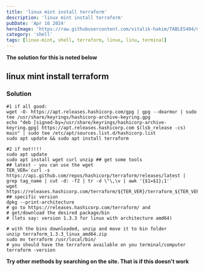 ```yaml
---
title: 'linux mint install terraform'
description: 'linux mint install terraform'
pubDate: 'Apr 16 2024'
heroImage: 'https://raw.githubusercontent.com/vitalik-hakim/TABLES404/main/error_b/SHELL.jpg'
category: 'shell'
tags: [linux-mint, shell, terraform, linux, linu, terminal]
---
```


**The solution for this is noted below**

## linux mint install terraform

### Solution

```shell
#1 if all good:
wget -O- https://apt.releases.hashicorp.com/gpg | gpg --dearmor | sudo tee /usr/share/keyrings/hashicorp-archive-keyring.gpg
echo "deb [signed-by=/usr/share/keyrings/hashicorp-archive-keyring.gpg] https://apt.releases.hashicorp.com $(lsb_release -cs) main" | sudo tee /etc/apt/sources.list.d/hashicorp.list
sudo apt update && sudo apt install terraform

#2 if not!!!!
sudo apt update
sudo apt install wget curl unzip ## get some tools
## latest - you can use the wget
TER_VER=`curl -s https://api.github.com/repos/hashicorp/terraform/releases/latest | grep tag_name | cut -d: -f2 | tr -d \"\,\v | awk '{$1=$1};1'`
wget https://releases.hashicorp.com/terraform/${TER_VER}/terraform_${TER_VER}_linux_amd64.zip
## specific version
dpkg --print-architecture
# go to https://releases.hashicorp.com/terraform/ and
# get/download the desired package/bin
# (lets say: version 1.3.3 for linux with architecture amd64)

# with the bins downloaded, unzip and move it to bin folder
unzip terraform_1.3.3_linux_amd64.zip
sudo mv terraform /usr/local/bin/
# you should have the terraform available on you terminal/computer
terraform -version
```

**Try other methods by searching on the site. That is if this doesn't work**
